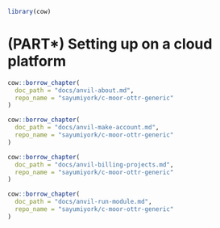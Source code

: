
```r
library(cow)
```

# (PART\*) Setting up on a cloud platform  {-}

<!-- AnVIL --> 

```r
cow::borrow_chapter(
  doc_path = "docs/anvil-about.md",
  repo_name = "sayumiyork/c-moor-ottr-generic"
)
```

```r
cow::borrow_chapter(
  doc_path = "docs/anvil-make-account.md",
  repo_name = "sayumiyork/c-moor-ottr-generic"
)
```

```r
cow::borrow_chapter(
  doc_path = "docs/anvil-billing-projects.md",
  repo_name = "sayumiyork/c-moor-ottr-generic"
)
```

```r
cow::borrow_chapter(
  doc_path = "docs/anvil-run-module.md",
  repo_name = "sayumiyork/c-moor-ottr-generic"
)
```

